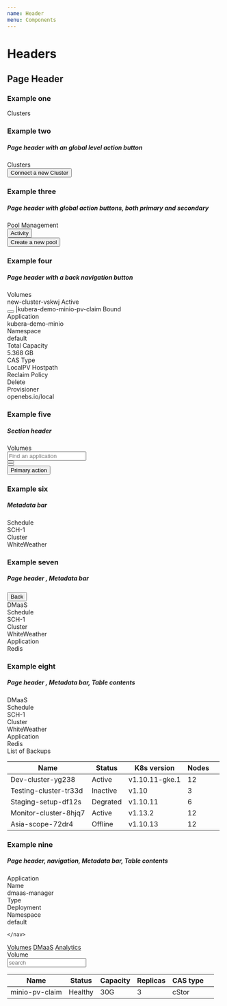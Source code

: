 ```yaml
---
name: Header
menu: Components
---
```



# Headers
## Page Header
### Example one

<Playground>
  <div className="outlet-header">
    <div className="outlet-header__top-bar">
      <div className="outlet-header__top-bar-title">
        <span>Clusters</span>
      </div>
    </div>
  </div>
</Playground>

### Example two
##### Page header with an global level action button

<Playground>
  <div className="outlet-header">
    <div className="outlet-header__top-bar">
      <div className="outlet-header__top-bar-title">
        <span>Clusters</span>
      </div>
      <div className="outlet-header__actions ml-auto">
        <div>
          <button className="btn btn-primary" title="Import new cluster">Connect a new Cluster</button>
        </div>
      </div>
    </div>
  </div>
</Playground>

### Example three
##### Page header with global action buttons, both primary and secondary

<Playground>
<div className="outlet-header__top-bar">
    <div className="outlet-header__top-bar-title">
      <span>
        Pool Management
      </span>
    </div>
    <div className="outlet-header__actions ml-auto">
      <button className="btn btn-primary btn-flat">
        Activity
      </button>
    </div>
    <div className="outlet-header__actions">
      <div className="ember-view">    
      <button className="btn btn-primary" title="Create a new pool">
        Create a new pool
      </button>
    </div>
    </div>
</div>
</Playground>

### Example four
##### Page header with a back navigation button


<Playground>
  <div className="outlet-header">
    <div className="outlet-header__top-bar">
      <div className="outlet-header__top-bar-title">
        <span>Volumes</span>
      </div>
    </div>
    <div className="outlet-header-meta-block">
      <span className="outlet-header-meta-block_content">new-cluster-vskwj </span>
      <span className="badge badge-success">Active</span>
    </div>
  </div>
  <div className="outlet-header-navigation">
    <button className="outlet-header-navigation_button">
        <span className="mi mi-arrow-left-circle mi-2x outlet-header-navigation_icon"></span>
    </button>
    <span className="font-weight-bold text-size-lg">
        <span className="pr-1">|</span>kubera-demo-minio-pv-claim
    </span>
    <span className="pl-1">
      <span className="ember-view">
          <span className="cluster-name">
            <span className="badge badge-secondary">
              Bound
            </span>
          </span>
      </span>
    </span>
  </div>
  <div className="outlet-header-bar">
  <div className="outlet-header-meta-bar_item">
    <div className="outlet-header-meta-bar_title">
      <span>
        Application
      </span>
    </div>
    <div className="outlet-header-meta-bar_value">
      <span>
        kubera-demo-minio
      </span>
    </div>
  </div>
  <div className="outlet-header-meta-bar_item">
    <div className="outlet-header-meta-bar_title">
      <span>
        Namespace
      </span>
    </div>
    <div className="outlet-header-meta-bar_value">
      <span>
        default
      </span>
    </div>
  </div>
  <div className="outlet-header-meta-bar_item">
    <div className="outlet-header-meta-bar_title">
      <span>
        Total Capacity
      </span>
    </div>
    <div className="outlet-header-meta-bar_value">
      <span>
        5.368 GB
      </span>
    </div>
  </div>
   <div className="outlet-header-meta-bar_item">
    <div className="outlet-header-meta-bar_title">
        <span>
        CAS Type
        </span>
    </div>
    <div className="outlet-header-meta-bar_value">
        <span>
        LocalPV Hostpath
        </span>
    </div>
    </div>
     <div className="outlet-header-meta-bar_item">
    <div className="outlet-header-meta-bar_title">
        <span>
        Reclaim Policy
        </span>
    </div>
    <div className="outlet-header-meta-bar_value">
        <span>
        Delete
        </span>
    </div>
    </div>
     <div className="outlet-header-meta-bar_item">
    <div className="outlet-header-meta-bar_title">
        <span>
        Provisioner
        </span>
    </div>
    <div className="outlet-header-meta-bar_value">
        <span>
        openebs.io/local
        </span>
    </div>
    </div>
</div>
</Playground>


### Example five
##### Section header
<Playground>
  <div className="section-header">
    <div className="section-header_title">
      <span className="section-header_title__text">Volumes</span>
    </div>
    <div className="section-header-controls">
      <div className="section-header-controls_item">
        <div className="input-search-icon_wrapper">
          <input className="form-control" placeholder="Find an application"/>
          <div className="input-search-icon">
          </div>
        </div>
      </div>
      <div className="section-header-controls_item">
        <button className="btn btn-icon"><span className="fa fa-edit"></span></button>
      </div>
      <div className="section-header-controls_item">
        <button className="btn btn-icon"><span className="fa fa-filter"></span></button>
      </div>
      <div className="section-header-controls_item ml-auto">
        <button className="btn btn-primary">Primary action</button>
      </div>
    </div>
  </div>
</Playground>


### Example six
##### Metadata bar

<Playground>
 <div className="outlet-header-bar">
    <div className="outlet-header-meta-bar_item">
      <div className="outlet-header-meta-bar_title">
        <span>Schedule</span>
      </div>
      <div className="outlet-header-meta-bar_value">
        <span>SCH-1</span>
    </div>
    </div>
    <div className="outlet-header-meta-bar_item">
      <div className="outlet-header-meta-bar_title">
        <span>Cluster</span>
      </div>
      <div className="outlet-header-meta-bar_value">
        <span>WhiteWeather</span>
      </div>
  </div>
  </div>
</Playground>

### Example seven
##### Page header , Metadata bar 


<Playground>
    <div className="outlet-header">
      <div className="outlet-header-navigation">
    <button className="outlet-header-navigation_button">
      <span className="fa fa-arrow-left outlet-header-navigation_icon" />
      <span>Back</span>
    </button>
  </div>
    <div className="outlet-header__top-bar">
      <div className="outlet-header__top-bar-title">
        <span>DMaaS</span>
      </div>
    </div>
  </div>
  <div className="outlet-header-bar">
    <div className="outlet-header-meta-bar_item">
      <div className="outlet-header-meta-bar_title">
        <span>Schedule</span>
      </div>
      <div className="outlet-header-meta-bar_value">
        <span>SCH-1</span>
    </div>
    </div>
    <div className="outlet-header-meta-bar_item">
      <div className="outlet-header-meta-bar_title">
        <span>Cluster</span>
      </div>
      <div className="outlet-header-meta-bar_value">
        <span>WhiteWeather</span>
      </div>
  </div>
      <div className="outlet-header-meta-bar_item">
      <div className="outlet-header-meta-bar_title">
        <span>Application</span>
      </div>
      <div className="outlet-header-meta-bar_value">
        <span>Redis</span>
      </div>
  </div>
  </div>
</Playground>

### Example eight
##### Page header , Metadata bar, Table contents 


<Playground>
    <div className="outlet-header">
    <div className="outlet-header__top-bar">
      <div className="outlet-header__top-bar-title">
        <span>DMaaS</span>
      </div>
    </div>
  </div>
  <div className="outlet-header-bar">
    <div className="outlet-header-meta-bar_item">
      <div className="outlet-header-meta-bar_title">
        <span>Schedule</span>
      </div>
      <div className="outlet-header-meta-bar_value">
        <span>SCH-1</span>
    </div>
    </div>
    <div className="outlet-header-meta-bar_item">
      <div className="outlet-header-meta-bar_title">
        <span>Cluster</span>
      </div>
      <div className="outlet-header-meta-bar_value">
        <span>WhiteWeather</span>
      </div>
  </div>
      <div className="outlet-header-meta-bar_item">
      <div className="outlet-header-meta-bar_title">
        <span>Application</span>
      </div>
      <div className="outlet-header-meta-bar_value">
        <span>Redis</span>
      </div>
  </div>
  </div>
    <div className="section-header">
  <div className="section-header_title">
    <span className="section-header_title__text">List of Backups</span>
  </div>
  </div>
  <table className="table table-hover">
  <thead>
    <tr>
      <th scope="col">Name</th>
      <th scope="col">Status</th>
      <th scope="col">K8s version</th>
      <th scope="col">Nodes</th>
      <th scope="col" />
    </tr>
  </thead>
  <tbody>
    <tr>
      <td>Dev-cluster-yg238</td>
      <td>
        <span className="badge badge-success">Active</span>
      </td>
      <td>v1.10.11-gke.1</td>
      <td>12</td>
      <td />
    </tr>
    <tr>
      <td>Testing-cluster-tr33d</td>
      <td>
        <span className="badge badge-inactive">Inactive</span>
      </td>
      <td>v1.10</td>
      <td>3</td>
      <td />
    </tr>
    <tr>
      <td>Staging-setup-df12s</td>
      <td>
        <span className="badge badge-warning">Degrated</span>
      </td>
      <td>v1.10.11</td>
      <td>6</td>
      <td />
    </tr>
    <tr>
      <td>Monitor-cluster-8hjq7</td>
      <td>
        <span className="badge badge-success">Active</span>
      </td>
      <td>v1.13.2</td>
      <td>12</td>
      <td />
    </tr>
    <tr>
      <td>Asia-scope-72dr4</td>
      <td>
        <span className="badge badge-danger">Offline</span>
      </td>
      <td>v1.10.13</td>
      <td>12</td>
      <td />
    </tr>
  </tbody>
</table>
</Playground>


### Example nine
##### Page header, navigation, Metadata bar, Table contents 


<Playground>
<div className="outlet-header">
  <div className="outlet-header__top-bar">
    <div className="outlet-header__top-bar-title">
      <span>Application</span>
    </div>
  </div>
</div>
  <div className="outlet-header-bar">
    <div className="outlet-header-meta-bar_item">
      <div className="outlet-header-meta-bar_title">
        <span>Name</span>
      </div>
      <div className="outlet-header-meta-bar_value">
        <span>dmaas-manager</span>
    </div>
    </div>
    <div className="outlet-header-meta-bar_item">
      <div className="outlet-header-meta-bar_title">
        <span>Type</span>
      </div>
      <div className="outlet-header-meta-bar_value">
        <span>Deployment</span>
      </div>
  </div>
      <div className="outlet-header-meta-bar_item">
      <div className="outlet-header-meta-bar_title">
        <span>Namespace</span>
      </div>
      <div className="outlet-header-meta-bar_value">
        <span>default</span>
      </div>
  </div>
  </div>
  <section className="content-section">
  <div className="mb-4">
    <nav className="nav nav-segmented">
     
    </nav>
  </div>
  </section>
<section className="content-section">
  <div className="mb-4">
    <nav className="nav nav-segmented">
    <a href="" className="nav-link active">Volumes</a>
    <a href="" className="nav-link">DMaaS</a>
    <a href="" className="nav-link ember-view">Analytics</a>  
    </nav>
  </div>
</section>
  <div className="section-header">
  <div className="section-header_title">
    <span className="section-header_title__text">Volume</span>
  </div>
  <div className="section-header-controls">
    <div className="section-header-controls_item">
      <div className="input-search-icon_wrapper">
        <div className="input-search-icon" />
        <input className="form-control" placeholder="search" />
      </div>
    </div>
  </div>
</div>
  <table className="table table-hover">
  <thead>
      <tr>
        <th scope="col">
          Name
        </th>
        <th scope="col">
          Status
        </th>
        <th scope="col">
          Capacity
        </th>
        <th scope="col">
          Replicas
        </th>
        <th scope="col">
          CAS type
        </th>
        <th scope="col"></th>
      </tr>
    </thead>
    <tr>
        <td>minio-pv-claim</td>
        <td>
          <span>     
              <span className="cluster-name text-capitalize">
                <span className="badge badge-success">
                  Healthy
                </span>
              </span>
          </span>
        </td>
        <td>30G</td>
        <td>3</td>
        <td>cStor</td>
        <td>
          <div className="table-action">
            <div className="table-action_item">
              <div className="table-action_link">
                <i className="mi mi-frequency mi-1x"></i>
              </div>
            </div>
            <div className="table-action_item">
              <div className="table-action_link">
                <i className="mi mi-tree-network mi-1x"></i>
              </div>
            </div>
              <div className="table-action_item">
                <div className="table-action_link">
                  <i className="mi mi-logs mi-1x"></i>
                </div>
              </div>
          </div>
        </td>
      </tr>
</table>
</Playground>